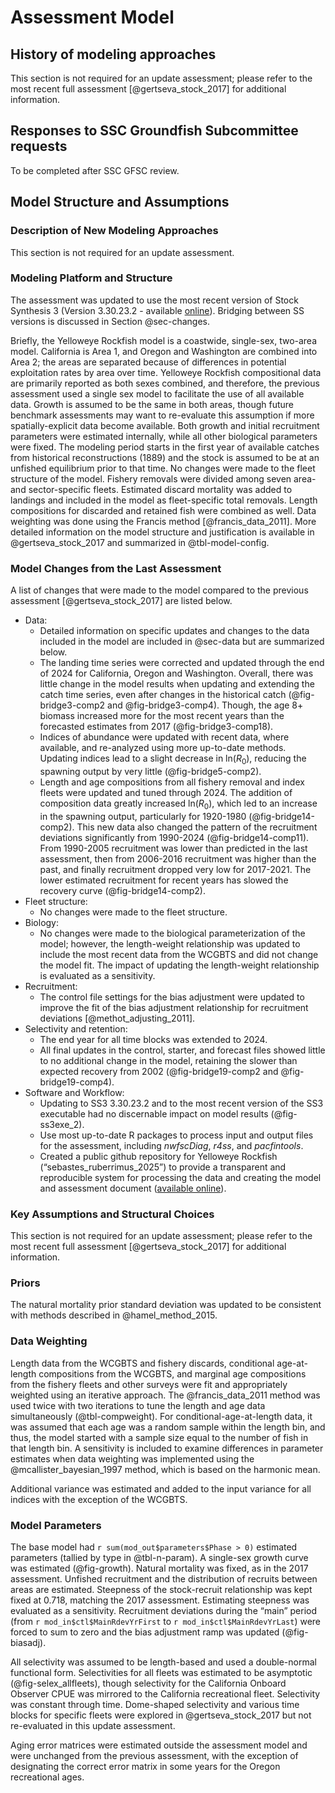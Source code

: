 # Assessment Model

## History of modeling approaches

This section is not required for an update assessment; please refer to the most recent full assessment [@gertseva_stock_2017] for additional information.

## Responses to SSC Groundfish Subcommittee requests

To be completed after SSC GFSC review.

## Model Structure and Assumptions{#sec-bridge}

### Description of New Modeling Approaches

This section is not required for an update assessment.

### Modeling Platform and Structure

The assessment was updated to use the most recent version of Stock Synthesis 3 (Version 3.30.23.2 - available [online](https://github.com/nmfs-ost/ss3-source-code/releases/tag/v3.30.23.2)). Bridging between SS versions is discussed in Section @sec-changes. 

Briefly, the Yelloweye Rockfish model is a coastwide, single-sex, two-area model. California is Area 1, and Oregon and Washington are combined into Area 2; the areas are separated because of differences in potential exploitation rates by area over time. Yelloweye Rockfish compositional data are primarily reported as both sexes combined, and therefore, the previous assessment used a single sex model to facilitate the use of all available data. Growth is assumed to be the same in both areas, though future benchmark assessments may want to re-evaluate this assumption if more spatially-explicit data become available. Both growth and initial recruitment parameters were estimated internally, while all other biological parameters were fixed. The modeling period starts in the first year of available catches from historical reconstructions (1889) and the stock is assumed to be at an unfished equilibrium prior to that time. No changes were made to the fleet structure of the model. Fishery removals were divided among seven area- and sector-specific fleets. Estimated discard mortality was added to landings and included in the model as fleet-specific total removals. Length compositions for discarded and retained fish were combined as well. Data weighting was done using the Francis method [@francis_data_2011]. More detailed information on the model structure and justification is available in @gertseva_stock_2017 and summarized in @tbl-model-config.

### Model Changes from the Last Assessment{#sec-changes}

A list of changes that were made to the model compared to the previous assessment [@gertseva_stock_2017] are listed below. 

- Data: 
    - Detailed information on specific updates and changes to the data included in the model are included in @sec-data but are summarized below. 
    - The landing time series were corrected and updated through the end of 2024 for California, Oregon and Washington. Overall, there was little change in the model results when updating and extending the catch time series, even after changes in the historical catch (@fig-bridge3-comp2 and @fig-bridge3-comp4). Though, the age 8+ biomass increased more for the most recent years than the forecasted estimates from 2017 (@fig-bridge3-comp18).   
    - Indices of abundance were updated with recent data, where available, and re-analyzed using more up-to-date methods. Updating indices lead to a slight decrease in ln($R$~0~), reducing the spawning output by very little (@fig-bridge5-comp2).
    - Length and age compositions from all fishery removal and index fleets were updated and tuned through 2024. The addition of composition data greatly increased ln($R$~0~), which led to an increase in the spawning output, particularly for 1920-1980 (@fig-bridge14-comp2). This new data also changed the pattern of the recruitment deviations significantly from 1990-2024 (@fig-bridge14-comp11). From 1990-2005 recruitment was lower than predicted in the last assessment, then from 2006-2016 recruitment was higher than the past, and finally recruitment dropped very low for 2017-2021. The lower estimated recruitment for recent years has slowed the recovery curve (@fig-bridge14-comp2).
- Fleet structure:
    - No changes were made to the fleet structure.
- Biology:
    - No changes were made to the biological parameterization of the model; however, the length-weight relationship was updated to include the most recent data from the WCGBTS and did not change the model fit. The impact of updating the length-weight relationship is evaluated as a sensitivity. 
- Recruitment:
    - The control file settings for the bias adjustment were updated to improve the fit of the bias adjustment relationship for recruitment deviations [@methot_adjusting_2011].
- Selectivity and retention: 
    - The end year for all time blocks was extended to 2024.
    - All final updates in the control, starter, and forecast files showed little to no additional change in the model, retaining the slower than expected recovery from 2002 (@fig-bridge19-comp2 and @fig-bridge19-comp4). 
- Software and Workflow:
    - Updating to SS3 3.30.23.2 and to the most recent version of the SS3 executable had no discernable impact on model results (@fig-ss3exe_2). 
    - Use most up-to-date R packages to process input and output files for the assessment, including *nwfscDiag*, *r4ss*, and *pacfintools*. 
    - Created a public github repository for Yelloweye Rockfish ("sebastes_ruberrimus_2025") to provide a transparent and reproducible system for processing the data and creating the model and assessment document ([available online](https://github.com/rclairer/Sebastes_ruberrimus_2025)).

### Key Assumptions and Structural Choices

This section is not required for an update assessment; please refer to the most recent full assessment [@gertseva_stock_2017] for additional information.

### Priors

The natural mortality prior standard deviation was updated to be consistent with methods described in @hamel_method_2015.

### Data Weighting

Length data from the WCGBTS and fishery discards, conditional age-at-length compositions from the WCGBTS, and marginal age compositions from the fishery fleets and other surveys were fit and appropriately weighted using an iterative approach. The @francis_data_2011 method was used twice with two iterations to tune the length and age data simultaneously (@tbl-compweight). For conditional-age-at-length data, it was assumed that each age was a random sample within the length bin, and thus, the model started with a sample size equal to the number of fish in that length bin. A sensitivity is included to examine differences in parameter estimates when data weighting was implemented using 
the @mcallister_bayesian_1997 method, which is based on the harmonic mean. 

Additional variance was estimated and added to the input variance for all indices with the exception of the WCGBTS. 

### Model Parameters

The base model had `r sum(mod_out$parameters$Phase > 0)` estimated parameters (tallied by type in @tbl-n-param). A single-sex growth curve was estimated (@fig-growth). Natural mortality was fixed, as in the 2017 assessment. Unfished recruitment and the distribution of recruits between areas are estimated. Steepness of the stock-recruit relationship was kept fixed at 0.718, matching the 2017 assessment. Estimating steepness was evaluated as a sensitivity. Recruitment deviations during the "main" period (from `r mod_in$ctl$MainRdevYrFirst` to `r mod_in$ctl$MainRdevYrLast`) were forced to sum to zero and the bias adjustment ramp was updated (@fig-biasadj). 

All selectivity was assumed to be length-based and used a double-normal functional form. Selectivities for all fleets was estimated to be asymptotic (@fig-selex_allfleets), though selectivity for the California Onboard Observer CPUE was mirrored to the California recreational fleet. Selectivity was constant through time. Dome-shaped selectivity and various time blocks for specific fleets were explored in @gertseva_stock_2017 but not re-evaluated in this update assessment.   

Aging error matrices were estimated outside the assessment model and were unchanged from the previous assessment, with the exception of designating the correct error matrix in some years for the Oregon recreational ages. 
